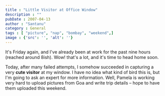 ```yaml
---
title : "Little Visitor at Office Window"
description : ""
pubDate : 2007-04-13
author : "Santanu"
category : General
tags : [ "picture", "nap", "bombay", "weekend",]
image : {'src': '', 'alt': ''}
---
```

It's Friday again, and I've already been at work for the past nine hours (reached around 8ish). Wow! that's a lot, and it's time to head home soon.

Today, after many failed attempts, I somehow succeeded in capturing a very **cute visitor** at my window. I have no idea what kind of bird this is, but I'm going to ask an expert for more information. Well, Pamela is working very hard to upload pictures from Goa and write trip details – hope to have them uploaded this weekend.
